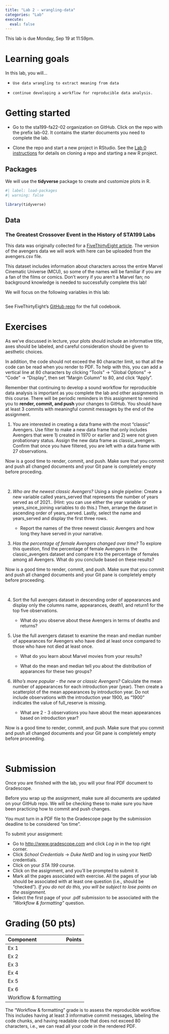 ```yaml
---
title: "Lab 2 - wrangling-data"
categories: "Lab"
execute:
  eval: false
---
```


::: callout-important
This lab is due Monday, Sep 19 at 11:59pm.
:::

# Learning goals

In this lab, you will...

-     Use data wrangling to extract meaning from data
-     continue developing a workflow for reproducible data analysis.

# Getting started 

-   Go to the sta199-fa22-02 organization on GitHub. Click on the repo with the prefix lab-02. It contains the starter documents you need to complete the lab.

-   Clone the repo and start a new project in RStudio. See the [Lab 0 instructions](https://sta199-f22-2.github.io/labs/lab-0.html#clone-the-repo-start-new-rstudio-project) for details on cloning a repo and starting a new R project.

## Packages

We will use the **tidyverse** package to create and customize plots in R.

```r
#| label: load-packages
#| warning: false

library(tidyverse)
```


## Data

### The Greatest Crossover Event in the History of STA199 Labs 

This data was originally collected for a [FiveThirtyEight article](https://fivethirtyeight.com/features/avengers-death-comics-age-of-ultron/). The version of the avengers data we will work with here can be uploaded from the avengers.csv file.

This dataset includes information about characters across the entire Marvel Cinematic Universe (MCU), so some of the names will be familiar if you are a fan of the films or comics. Don’t worry if you aren’t a Marvel fan; no background knowledge is needed to successfully complete this lab!

We will focus on the following variables in this lab:

```r

```

See FiveThirtyEight’s [GitHub repo](https://github.com/fivethirtyeight/data/tree/master/avengers) for the full codebook.

# Exercises

As we've discussed in lecture, your plots should include an informative title, axes should be labeled, and careful consideration should be given to aesthetic choices.

In addition, the code should not exceed the 80 character limit, so that all the code can be read when you render to PDF. To help with this, you can add a vertical line at 80 characters by clicking "Tools" $\rightarrow$ "Global Options" $\rightarrow$ "Code" $\rightarrow$ "Display", then set "Margin Column" to 80, and click "Apply".

Remember that continuing to develop a sound workflow for reproducible data analysis is important as you complete the lab and other assignments in this course. There will be periodic reminders in this assignment to remind you to **render, commit, and push** your changes to GitHub. You should have at least 3 commits with meaningful commit messages by the end of the assignment.

1. You are interested in creating a data frame with the most “classic” Avengers. Use filter to make a new data frame that only includes Avengers that were 1) created in 1970 or earlier and 2) were not given probationary status. Assign the new data frame as classic_avengers. Confirm that once you have filtered, you are left with a data frame with 27 observations.

::: render-commit-push

Now is a good time to render, commit, and push.
Make sure that you commit and push all changed documents and your Git pane is completely empty before proceding.

<br>
:::

2. *Who are the newest classic Avengers?* Using a single pipeline: Create a new variable called years_served that represents the number of years served as of 2021.. (Hint: you can use either the year variable or years_since_joining variables to do this.) Then, arrange the dataset in ascending order of years_served. Lastly, select the name and years_served and display the first three rows.
  
    - Report the names of the three newest classic Avengers and how long they have served in your narrative. 

3. *Has the percentage of female Avengers changed over time?* To explore this question, find the percentage of female Avengers in the classic_avengers dataset and compare it to the percentage of females among all Avengers. What do you conclude based on these results?

::: render-commit-push

Now is a good time to render, commit, and push.
Make sure that you commit and push all changed documents and your Git pane is completely empty before proceeding.

<br>
:::

4. Sort the full avengers dataset in descending order of appearances and display only the columns name, appearances, death1, and return1 for the top five observations.

     - What do you observe about these Avengers in terms of deaths and returns?
  
5. Use the full avengers dataset to examine the mean and median number of appearances for Avengers who have died at least once compared to those who have not died at least once.

     - What do you learn about Marvel movies from your results?
  
     - What do the mean and median tell you about the distribution of apparances for these two groups? 
  
6. *Who’s more popular - the new or classic Avengers?* Calculate the mean number of appearances for each introduction year (year). Then create a scatterplot of the mean appearances by introduction year. Do not include observations with the introduction year 1900, as “1900” indicates the value of full_reserve is missing.


    - What are 2 - 3 observations you have about the mean appearances based on introduction year?
  


::: render-commit-push

Now is a good time to render, commit, and push.
Make sure that you commit and push all changed documents and your Git pane is completely empty before proceeding.

<br>
:::

# Submission

Once you are finished with the lab, you will your final PDF document to Gradescope.

::: callout-warning
Before you wrap up the assignment, make sure all documents are updated on your GitHub repo. We will be checking these to make sure you have been practicing how to commit and push changes.

You must turn in a PDF file to the Gradescope page by the submission deadline to be considered "on time".
:::

To submit your assignment:

-   Go to <http://www.gradescope.com> and click *Log in* in the top right corner.
-   Click *School Credentials* $\rightarrow$ *Duke NetID* and log in using your NetID credentials.
-   Click on your *STA 199* course.
-   Click on the assignment, and you'll be prompted to submit it.
-   Mark all the pages associated with exercise. All the pages of your lab should be associated with at least one question (i.e., should be "checked"). *If you do not do this, you will be subject to lose points on the assignment.*
-   Select the first page of your .pdf submission to be associated with the *"Workflow & formatting"* question.

# Grading (50 pts)

| Component             | Points |
|:----------------------|:-------|
| Ex 1                  |       |
| Ex 2                  |       |
| Ex 3                  |       |
| Ex 4                  |       |
| Ex 5                  |       |
| Ex 6                  |       |
| Workflow & formatting |       |

::: callout-note
The "Workflow & formatting" grade is to assess the reproducible workflow. This includes having at least 3 informative commit messages, labeling the code chunks, and having readable code that does not exceed 80 characters, i.e., we can read all your code in the rendered PDF.
:::

